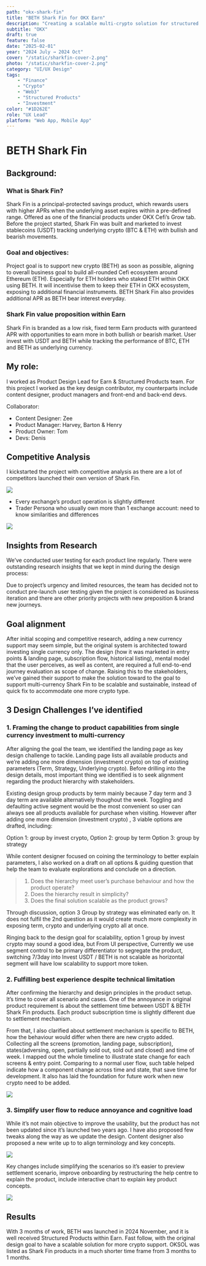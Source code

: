 ```yaml
---
path: "okx-shark-fin"
title: "BETH Shark Fin for OKX Earn"
description: "Creating a scalable multi-crypto solution for structured financial products"
subtitle: "OKX"
draft: true
feature: false
date: "2025-02-01"
year: "2024 July → 2024 Oct"
cover: "/static/sharkfin-cover-2.png"
photo: "/static/sharkfin-cover-2.png"
category: "UI/UX Design"
tags: 
    - "Finance"
    - "Crypto"
    - "Web3"
    - "Structured Products"
    - "Investment"
color: "#1D262E"
role: "UX Lead"
platform: "Web App, Mobile App"
---
```

# BETH Shark Fin
## Background:
### What is Shark Fin? 
Shark Fin is a principal-protected savings product, which rewards users with higher APRs when the underlying asset expires within a pre-defined range. Offered as one of the financial products under OKX Cefi’s Grow tab. Before the project started, Shark Fin was built and marketed to invest stablecoins (USDT) tracking underlying crypto (BTC & ETH) with bullish and bearish movements.
### Goal and objectives:
Project goal is to support new crypto (BETH) as soon as possible, aligning to overall business goal to build all-rounded Cefi ecosystem around Ethereum (ETH). Especially for ETH holders who staked ETH within OKX using BETH. It will incentivise them to keep their ETH in OKX ecosystem, exposing to additional financial instruments. BETH Shark Fin also provides additional APR as BETH bear interest everyday. 
### Shark Fin value proposition within Earn
Shark Fin is branded as a low risk, fixed term Earn products with guranteed APR with opportunities to earn more in both bullish or bearish market. User invest with USDT and BETH while tracking the performance of BTC, ETH and BETH as underlying currency.
## My role:
I worked as Product Design Lead for Earn & Structured Products team. For this project I worked as the key design contributor, my counterparts include content designer, product managers and front-end and back-end devs.

Collaborator:
- Content Designer: Zee
- Product Manager: Harvey, Barton & Henry
- Product Owner: Tom
- Devs: Denis

## Competitive Analysis
I kickstarted the project with competitive analysis as there are a lot of competitors launched their own version of Shark Fin. 

![](/static/shark-fin-comp-analysis.png)

- Every exchange’s product operation is slightly different
- Trader Persona who usually own more than 1 exchange account: need to know similarities and differences



![](/static/shark-fin-comp-analysis-2.png)

## Insights from Research
We’ve conducted user testing for each product line regularly. There were outstanding research insights that we kept in mind during the design process:

Due to project’s urgency and limited resources, the team has decided not to conduct pre-launch user testing given the project is considered as business iteration and there are other priority projects with new preposition & brand new journeys. 
## Goal alignment
After initial scoping and competitive research, adding a new currency support may seem simple, but the original system is architected toward investing single currency only. 
The design (how it was marketed in entry points & landing page, subscription flow, historical listing), mental model that the user perceives, as well as content, are required a full end-to-end journey evaluation as scope of change.
Raising this to the stakeholders, we’ve gained their support to make the solution toward to the goal to support multi-currency Shark Fin to be scalable and sustainable, instead of quick fix to accommodate one more crypto type.

## 3 Design Challenges I’ve identified 
### 1. Framing the change to product capabilities from single currency investment to multi-currency
After aligning the goal the team, we identified the landing page as key design challenge to tackle. Landing page lists all available products and we’re adding one more dimension (investment crypto) on top of existing parameters (Term, Strategy, Underlying crypto). Before drilling into the design details, most important thing we identified is to seek alignment regarding the product hierarchy with stakeholders.

Existing design group products by term mainly because 7 day term and 3 day term are available alternatively thoughout the week. Toggling and defaulting active segment would be the most convenient so user can always see all products available for purchase when visiting. However after adding one more dimension (investment crypto) , 3 viable options are drafted, including:

Option 1: group by invest crypto, 
Option 2: group by term
Option 3: group by strategy 

While content designer focused on coining the terminology to better explain parameters, I also worked on a draft on all options & guiding question that help the team to evaluate explorations and conclude on a direction.

> 1. Does the hierarchy meet user’s purchase behaviour and how the product operate?
> 2. Does the hierarchy result in simplicity?
> 3. Does the final solution scalable as the product grows? 

Through discussion, option 3 Group by strategy was eliminated early on. It does not fulfil the 2nd question as it would create much more complexity in exposing term, crypto and underlying crypto all at once.

Ringing back to the design goal for scalability, option 1 group by invest crypto may sound a good idea, but From UI perspective, Currently we use segment control to be primary differentiator to segregate the product, switching 7/3day into Invest USDT / BETH is not scalable as horizontal segment will have low scalability to support more token. 

### 2. Fulfilling best experience despite technical limitation
After confirming the hierarchy and design principles in the product setup. It’s time to cover all scenario and cases. One of the annoyance in original product requirement is about the settlement time between USDT & BETH Shark Fin products. Each product subscription time is slightly different due to settlement mechanism. 

From that, I also clarified about settlement mechanism is specific to BETH, how the behaviour would differ when there are new crypto added. Collecting all the screens (promotion, landing page, subscription), states(adversing, open, partially sold out, sold out and closed) and time of week. I mapped out the whole timeline to illustrate state change for each screens & entry point. Comparing to a normal user flow, such table helped indicate how a component change across time and state, that save time for development. It also has laid the foundation for future work when new crypto need to be added.

![](/static/sf-timeline.png)

### 3. Simplify user flow to reduce annoyance and cognitive load
While it’s not main objective to improve the usability, but the product has not been updated since it’s launched two years ago. I have also proposed few tweaks along the way as we update the design. Content designer also proposed a new write up to to align terminology and key concepts.

![](/static/shark-fin-subscribe.png)


Key changes include simplifying the scenarios so it’s easier to preview settlement scenario, improve onboarding by restructuring the help centre to explain the product, include interactive chart to explain key product concepts.

![](/static/shark-fin-about.png)


## Results
With 3 months of work, BETH was launched in 2024 November, and it is well received Structured Products within Earn. Fast follow, with the original design goal to have a scalable solution for more crypto support. OKSOL was listed as Shark Fin products in a much shorter time frame from 3 months to 1 months. 